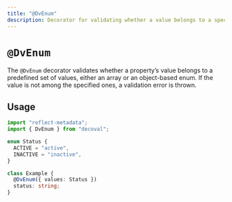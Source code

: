 ```yaml
---
title: "@DvEnum"
description: Decorator for validating whether a value belongs to a specific enum or a set of values.
---
```


# `@DvEnum`

The `@DvEnum` decorator validates whether a property’s value belongs to a predefined set of values, either an array or an object-based enum. If the value is not among the specified ones, a validation error is thrown.

## Usage

```ts
import "reflect-metadata";
import { DvEnum } from "decoval";

enum Status {
  ACTIVE = "active",
  INACTIVE = "inactive",
}

class Example {
  @DvEnum({ values: Status })
  status: string;
}
```
